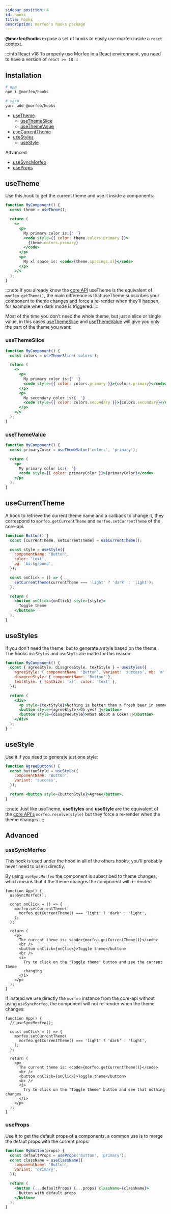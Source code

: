 ```yaml
---
sidebar_position: 4
id: hooks
title: hooks
description: morfeo's hooks package
---
```


**@morfeo/hooks** expose a set of hooks to easily use morfeo inside a `react` context.

:::info React v18
To properly use Morfeo in a React environment, you need to have a version of `react >= 18`
:::

## Installation

```bash
# npm
npm i @morfeo/hooks

# yarn
yarn add @morfeo/hooks
```

- [useTheme](#usetheme)
  - [useThemeSlice](#usethemeslice)
  - [useThemeValue](#usethemevalue)
- [useCurrentTheme](#usecurrenttheme)
- [useStyles](#usestyles)
  - [useStyle](#usestyle)

Advanced

- [useSyncMorfeo](#usesyncmorfeo)
- [useProps](#useprops)

## useTheme

Use this hook to get the current theme and use it inside a components:

```jsx live
function MyComponent() {
  const theme = useTheme();

  return (
    <>
      <p>
        My primary color is:{' '}
        <code style={{ color: theme.colors.primary }}>
          {theme.colors.primary}
        </code>
      </p>
      <p>
        My xl space is: <code>{theme.spacings.xl}</code>
      </p>
    </>
  );
}
```

:::note
If you already know the [core API](./core) useTheme is the equivalent of `morfeo.getTheme()`, the main difference is that useTheme subscribes your component to theme changes and force a re-render when they'll happen, for example when dark mode is triggered.
:::

Most of the time you don't need the whole theme, but just a slice or single value, in this cases [useThemeSlice](#useThemeSlice) and [useThemeValue](#useThemeValue) will give you only the part of the theme you want:

### useThemeSlice

```jsx live
function MyComponent() {
  const colors = useThemeSlice('colors');

  return (
    <>
      <p>
        My primary color is:{' '}
        <code style={{ color: colors.primary }}>{colors.primary}</code>
      </p>
      <p>
        My secondary color is:{' '}
        <code style={{ color: colors.secondary }}>{colors.secondary}</code>
      </p>
    </>
  );
}
```

### useThemeValue

```jsx live
function MyComponent() {
  const primaryColor = useThemeValue('colors', 'primary');

  return (
    <p>
      My primary color is:{' '}
      <code style={{ color: primaryColor }}>{primaryColor}</code>
    </p>
  );
}
```

## useCurrentTheme

A hook to retrieve the current theme name and a callback to change it,
they correspond to `morfeo.getCurrentTheme` and `morfeo.setCurrentTheme` of the core-api.

```jsx live
function Button() {
  const [currentTheme, setCurrentTheme] = useCurrentTheme();

  const style = useStyle({
    componentName: 'Button',
    color: 'text',
    bg: 'background',
  });

  const onClick = () => {
    setCurrentTheme(currentTheme === 'light' ? 'dark' : 'light');
  };

  return (
    <button onClick={onClick} style={style}>
      Toggle theme
    </button>
  );
}
```

## useStyles

If you don't need the theme, but to generate a style based on the theme; The hooks `useStyles` and `useStyle` are made for this reason:

```jsx live
function MyComponent() {
  const { agreeStyle, disagreeStyle, textStyle } = useStyles({
    agreeStyle: { componentName: 'Button', variant: 'success', mb: 'm' },
    disagreeStyle: { componentName: 'Button' },
    textStyle: { fontSize: 'xl', color: 'text' },
  });

  return (
    <div>
      <p style={textStyle}>Nothing is better than a fresh beer in summer 🍺</p>
      <button style={agreeStyle}>Oh yes! 🍻</button>
      <button style={disagreeStyle}>What about a Coke? 🥤</button>
    </div>
  );
}
```

## useStyle

Use it if you need to generate just one style:

```jsx live
function AgreeButton() {
  const buttonStyle = useStyle({
    componentName: 'Button',
    variant: 'success',
  });

  return <button style={buttonStyle}>Agree</button>;
}
```

:::note
Just like useTheme, **useStyles** and **useStyle** are the equivalent of the [core API's](./core) `morfeo.resolve(style)`
but they force a re-render when the theme changes.
:::

## Advanced

### useSyncMorfeo

This hook is used under the hood in all of the others hooks, you'll probably never need to use it directly.

By using `useSyncMorfeo` the component is subscribed to theme changes, which means that if the theme changes the component
will re-render:

```tsx live
function App() {
  useSyncMorfeo();

  const onClick = () => {
    morfeo.setCurrentTheme(
      morfeo.getCurrentTheme() === 'light' ? 'dark' : 'light',
    );
  };

  return (
    <p>
      The current theme is: <code>{morfeo.getCurrentTheme()}</code>
      <br />
      <button onClick={onClick}>Toggle theme</button>
      <br />
      <i>
        Try to click on the "Toggle theme" button and see the current theme
        changing
      </i>
    </p>
  );
}
```

If instead we use directly the `morfeo` instance from the core-api without using `useSyncMorfeo`, the component will not re-render when the theme changes:

```tsx live
function App() {
  // useSyncMorfeo();

  const onClick = () => {
    morfeo.setCurrentTheme(
      morfeo.getCurrentTheme() === 'light' ? 'dark' : 'light',
    );
  };

  return (
    <p>
      The current theme is: <code>{morfeo.getCurrentTheme()}</code>
      <br />
      <button onClick={onClick}>Toggle theme</button>
      <br />
      <i>
        Try to click on the "Toggle theme" button and see that nothing changes
      </i>
    </p>
  );
}
```

### useProps

Use it to get the default props of a components, a common use is to merge the defaut props with the current props:

```jsx live
function MyButton(props) {
  const defaultProps = useProps('Button', 'primary');
  const className = useClassName({
    componentName: 'Button',
    variant: 'primary',
  });

  return (
    <button {...defaultProps} {...props} className={className}>
      Button with default props
    </button>
  );
}
```
